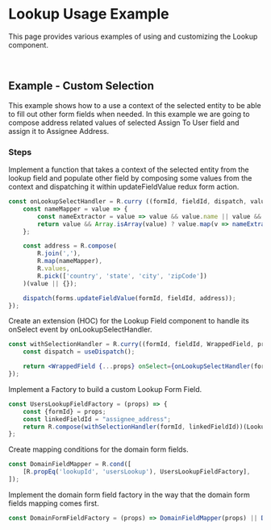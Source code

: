 
<Meta title="Examples/Components/View Form/Fields/Lookup/README"/>

# Lookup Usage Example

This page provides various examples of using and customizing the Lookup component.

<br/>

## Example - Custom Selection

This example shows how to a use a context of the selected entity to be able to fill out other form fields when needed.
In this example we are going to compose address related values of selected Assign To User field and assign it to Assignee Address.

### Steps

Implement a function that takes a context of the selected entity from the lookup field and populate other field
by composing some values from the context and dispatching it within updateFieldValue redux form action.

```jsx
const onLookupSelectHandler = R.curry ((formId, fieldId, dispatch, value) => {
    const nameMapper = value => {
        const nameExtractor = value => value && value.name || value && value.value || value;
        return value && Array.isArray(value) ? value.map(v => nameExtractor(v)) : nameExtractor(value);
    };

    const address = R.compose(
        R.join(','),
        R.map(nameMapper),
        R.values,
        R.pick(['country', 'state', 'city', 'zipCode'])
    )(value || {});

    dispatch(forms.updateFieldValue(formId, fieldId, address));
});
```

Create an extension (HOC) for the Lookup Field component to handle its onSelect event by onLookupSelectHandler.

```jsx
const withSelectionHandler = R.curry((formId, fieldId, WrappedField, props) => {
	const dispatch = useDispatch();

	return <WrappedField {...props} onSelect={onLookupSelectHandler(formId, fieldId, dispatch)}/>;
});
```

Implement a Factory to build a custom Lookup Form Field.

```jsx
const UsersLookupFieldFactory = (props) => {
	const {formId} = props;
	const linkedFieldId = "assignee_address";
	return R.compose(withSelectionHandler(formId, linkedFieldId))(LookupField);
};
```

Create mapping conditions for the domain form fields.
```jsx
const DomainFieldMapper = R.cond([
	[R.propEq('lookupId', 'usersLookup'), UsersLookupFieldFactory],
]);
```

Implement the domain form field factory in the way that the domain form fields mapping comes first.

```jsx
const DomainFormFieldFactory = (props) => DomainFieldMapper(props) || DefaultFormFieldFactory(props)
```
